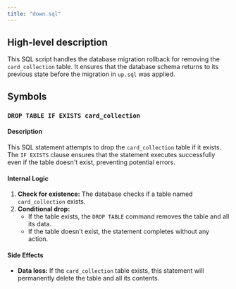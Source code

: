 ```yaml
---
title: "down.sql"
---
```


## High-level description
This SQL script handles the database migration rollback for removing the `card_collection` table. It ensures that the database schema returns to its previous state before the migration in `up.sql` was applied.

## Symbols

### `DROP TABLE IF EXISTS card_collection`
#### Description
This SQL statement attempts to drop the `card_collection` table if it exists. The `IF EXISTS` clause ensures that the statement executes successfully even if the table doesn't exist, preventing potential errors.

#### Internal Logic
1. **Check for existence:** The database checks if a table named `card_collection` exists.
2. **Conditional drop:**
   - If the table exists, the `DROP TABLE` command removes the table and all its data.
   - If the table doesn't exist, the statement completes without any action.

#### Side Effects
- **Data loss:** If the `card_collection` table exists, this statement will permanently delete the table and all its contents.
